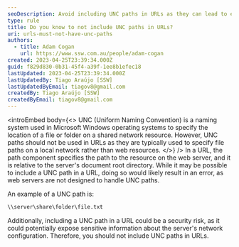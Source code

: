 ```yaml
---
seoDescription: Avoid including UNC paths in URLs as they can lead to errors and potential security risks.
type: rule
title: Do you know to not include UNC paths in URLs?
uri: urls-must-not-have-unc-paths
authors:
  - title: Adam Cogan
    url: https://www.ssw.com.au/people/adam-cogan
created: 2023-04-25T23:39:34.000Z
guid: f829d830-0b31-45f4-a39f-1ee8b1efec18
lastUpdated: 2023-04-25T23:39:34.000Z
lastUpdatedBy: Tiago Araújo [SSW]
lastUpdatedByEmail: tiagov8@gmail.com
createdBy: Tiago Araújo [SSW]
createdByEmail: tiagov8@gmail.com
---
```


<introEmbed
  body={<>
UNC (Uniform Naming Convention) is a naming system used in Microsoft Windows operating systems to specify the location of a file or folder on a shared network resource. However, UNC paths should not be used in URLs as they are typically used to specify file paths on a local network rather than web resources.
  </>}
/>
In a URL, the path component specifies the path to the resource on the web server, and it is relative to the server's document root directory. While it may be possible to include a UNC path in a URL, doing so would likely result in an error, as web servers are not designed to handle UNC paths.

An example of a UNC path is:

```html
\\server\share\folder\file.txt
```

Additionally, including a UNC path in a URL could be a security risk, as it could potentially expose sensitive information about the server's network configuration. Therefore, you should not include UNC paths in URLs.
